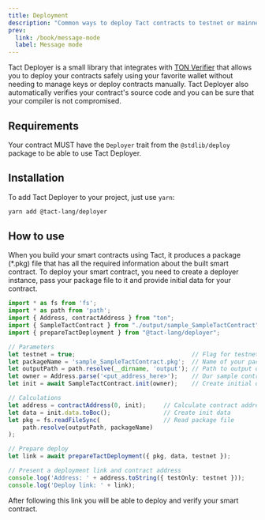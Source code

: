 ```yaml
---
title: Deployment
description: "Common ways to deploy Tact contracts to testnet or mainnet of TON Blockchain"
prev:
  link: /book/message-mode
  label: Message mode
---
```


Tact Deployer is a small library that integrates with [TON Verifier](https://verifier.ton.org) that allows you to deploy your contracts safely using your favorite wallet without needing to manage keys or deploy contracts manually. Tact Deployer also automatically verifies your contract's source code and you can be sure that your compiler is not compromised.

## Requirements

Your contract MUST have the `Deployer` trait from the `@stdlib/deploy` package to be able to use Tact Deployer.

## Installation

To add Tact Deployer to your project, just use `yarn`:

```bash
yarn add @tact-lang/deployer
```

## How to use

When you build your smart contracts using Tact, it produces a package (*.pkg) file that has all the required information about the built smart contract. To deploy your smart contract, you need to create a deployer instance, pass your package file to it and provide initial data for your contract.

```typescript
import * as fs from 'fs';
import * as path from 'path';
import { Address, contractAddress } from "ton";
import { SampleTactContract } from "./output/sample_SampleTactContract";
import { prepareTactDeployment } from "@tact-lang/deployer";

// Parameters
let testnet = true;                                 // Flag for testnet or mainnet
let packageName = 'sample_SampleTactContract.pkg';  // Name of your package to deploy
let outputPath = path.resolve(__dirname, 'output'); // Path to output directory
let owner = Address.parse('<put_address_here>');    // Our sample contract has an owner
let init = await SampleTactContract.init(owner);    // Create initial data for our contract

// Calculations
let address = contractAddress(0, init);     // Calculate contract address. MUST match with the address in the verifier
let data = init.data.toBoc();               // Create init data
let pkg = fs.readFileSync(                  // Read package file
    path.resolve(outputPath, packageName)
);

// Prepare deploy
let link = await prepareTactDeployment({ pkg, data, testnet });

// Present a deployment link and contract address
console.log('Address: ' + address.toString({ testOnly: testnet }));
console.log('Deploy link: ' + link);
```

After following this link you will be able to deploy and verify your smart contract.

